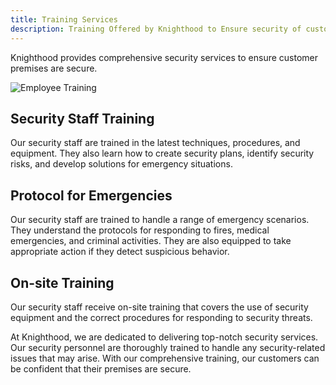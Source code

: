 ```yaml
---
title: Training Services
description: Training Offered by Knighthood to Ensure security of customer premises
---
```



Knighthood provides comprehensive security services to ensure customer premises are secure. 

![Employee Training](/training.webp)

## Security Staff Training

Our security staff are trained in the latest techniques, procedures, and equipment. They also learn how to create security plans, identify security risks, and develop solutions for emergency situations.

## Protocol for Emergencies

Our security staff are trained to handle a range of emergency scenarios. They understand the protocols for responding to fires, medical emergencies, and criminal activities. They are also equipped to take appropriate action if they detect suspicious behavior.

## On-site Training

Our security staff receive on-site training that covers the use of security equipment and the correct procedures for responding to security threats.

At Knighthood, we are dedicated to delivering top-notch security services. Our security personnel are thoroughly trained to handle any security-related issues that may arise. With our comprehensive training, our customers can be confident that their premises are secure.

